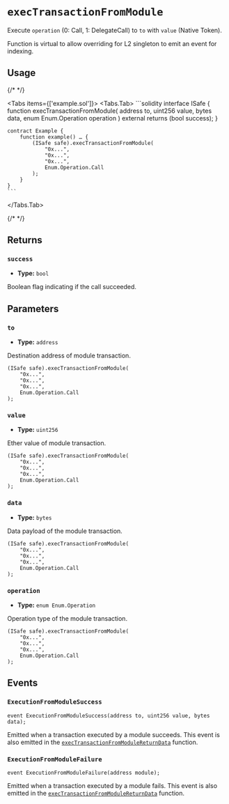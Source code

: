 
# `execTransactionFromModule`

Execute `operation` (0: Call, 1: DelegateCall) to `to` with `value` (Native Token).

<Callout type='info'>
  Function is virtual to allow overriding for L2 singleton to emit an event for
  indexing.
</Callout>

## Usage

{/* <!-- vale off --> */}

<Tabs items={['example.sol']}>
  <Tabs.Tab>
    ```solidity
    interface ISafe {
        function execTransactionFromModule(
            address to,
            uint256 value,
            bytes data,
            enum Enum.Operation operation
        ) external returns (bool success);
    }

    contract Example {
        function example() … {
            (ISafe safe).execTransactionFromModule(
                "0x...",
                "0x...",
                "0x...",
                Enum.Operation.Call
            );
        }
    }
    ```
  </Tabs.Tab>
</Tabs>

{/* <!-- vale on --> */}

## Returns

### `success`

- **Type:** `bool`

Boolean flag indicating if the call succeeded.

## Parameters

### `to`

- **Type:** `address`

Destination address of module transaction.

```solidity focus=2
(ISafe safe).execTransactionFromModule(
    "0x...",
    "0x...",
    "0x...",
    Enum.Operation.Call
);
```

### `value`

- **Type:** `uint256`

Ether value of module transaction.

```solidity focus=3
(ISafe safe).execTransactionFromModule(
    "0x...",
    "0x...",
    "0x...",
    Enum.Operation.Call
);
```

### `data`

- **Type:** `bytes`

Data payload of the module transaction.

```solidity focus=4
(ISafe safe).execTransactionFromModule(
    "0x...",
    "0x...",
    "0x...",
    Enum.Operation.Call
);
```

### `operation`

- **Type:** `enum Enum.Operation`

Operation type of the module transaction.

```solidity focus=5
(ISafe safe).execTransactionFromModule(
    "0x...",
    "0x...",
    "0x...",
    Enum.Operation.Call
);
```

## Events

### `ExecutionFromModuleSuccess`

```solidity
event ExecutionFromModuleSuccess(address to, uint256 value, bytes data);
```

Emitted when a transaction executed by a module succeeds. This event is also emitted in the [`execTransactionFromModuleReturnData`](./execTransactionFromModuleReturnData.mdx#executionfrommodulesuccess) function.

### `ExecutionFromModuleFailure`

```solidity
event ExecutionFromModuleFailure(address module);
```

Emitted when a transaction executed by a module fails. This event is also emitted in the [`execTransactionFromModuleReturnData`](./execTransactionFromModuleReturnData.mdx#executionfrommodulefailure) function.
